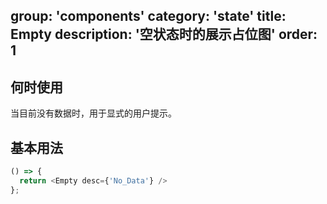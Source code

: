 group: 'components'
category: 'state'
title: Empty
description: '空状态时的展示占位图'
order: 1
---

## 何时使用

当目前没有数据时，用于显式的用户提示。

## 基本用法

```js live=true
() => {
  return <Empty desc={'No_Data'} />
};
```
